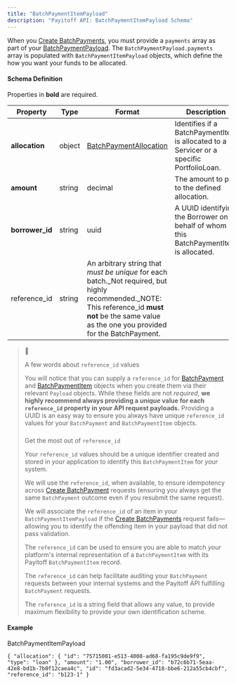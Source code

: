 ```yaml
---
title: "BatchPaymentItemPayload"
description: "Payitoff API: BatchPaymentItemPayload Schema"
---
```


When you [Create BatchPayments](/reference/create-batch-payment), you must provide a `payments` array as part of your [BatchPaymentPayload](/docs/batch-payment-payload-schema). The `BatchPaymentPayload.payments` array is populated with `BatchPaymentItemPayload` objects, which define the how you want your funds to be allocated.

#### Schema Definition

Properties in **bold** are required.

| Property         | Type   | Format                                                                                                                                                                                                | Description                                                                              |
| ---------------- | ------ | ----------------------------------------------------------------------------------------------------------------------------------------------------------------------------------------------------- | ---------------------------------------------------------------------------------------- |
| **allocation**   | object | [BatchPaymentAllocation](/docs/batch-payment-allocation-schema)                                                                                                                                       | Identifies if a BatchPaymentItem is allocated to a Servicer or a specific PortfolioLoan. |
| **amount**       | string | decimal                                                                                                                                                                                               | The amount to pay to the defined allocation.                                             |
| **borrower\_id** | string | uuid                                                                                                                                                                                                  | A UUID identifying the Borrower on behalf of whom this BatchPaymentItem is allocated.    |
| reference\_id    | string | An arbitrary string that _must be unique_ for each batch._Not required, but highly recommended._NOTE: This reference\_id **must not** be the same value as the one you provided for the BatchPayment. |                                                                                          |

> 🚧
> 
> A few words about `reference_id` values
> 
> You will notice that you can supply a `reference_id` for [BatchPayment](/docs/batch-payment-schema) and [BatchPaymentItem](/docs/batch-payment-item-schema) objects when you create them via their relevant `Payload` objects. While these fields are not _required_, **we highly recommend always providing a _unique_ value for each `reference_id` property in your API request payloads.** Providing a UUID is an easy way to ensure you always have unique `reference_id` values for your `BatchPayment` and `BatchPaymentItem` objects.
> 
> ### 
> 
> Get the most out of `reference_id`
> 
> [](#get-the-most-out-of-reference%5Fid)
> 
> Your `reference_id` values should be a unique identifier created and stored in _your_ application to identify this `BatchPaymentItem` for _your_ system. 
> 
> We will use the `reference_id`, when available, to ensure idempotency across [Create BatchPayment](/reference/create-batch-payment) requests (ensuring you always get the same `BatchPayment` outcome even if you resubmit the same request).
> 
> We will associate the `reference_id` of an item in your `BatchPaymentItemPayload` if the [Create BatchPayments](/reference/create-batch-payment) request fails—allowing you to identify the offending item in your payload that did not pass validation.
> 
> The `reference_id` can be used to ensure you are able to match _your_ platform's internal representation of a `BatchPaymentItem` with its Payitoff `BatchPaymentItem` record.
> 
> The `reference_id` can help facilitate auditing your `BatchPayment` requests between your internal systems and the Payitoff API fulfilling `BatchPayment` requests.
> 
> The `reference_id` is a string field that allows any value, to provide maximum flexibility to provide your own identification scheme.

#### Example

BatchPaymentItemPayload

`{
  "allocation": {
    "id": "75715081-e513-4008-ad68-fa195c9de9f9",
    "type": "loan"
  },
  "amount": "1.00",
  "borrower_id": "b72c6b71-5eaa-42e8-bd1b-7b0f12caea4c",
  "id": "fd3acad2-5e34-4718-bbe6-212a55cb4cbf",
  "reference_id": "b123-1"
}
`